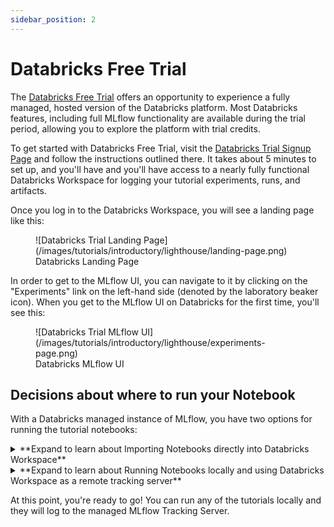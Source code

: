 ```yaml
---
sidebar_position: 2
---
```


# Databricks Free Trial

The [Databricks Free Trial](https://docs.databricks.com/en/getting-started/free-trial.html) offers an opportunity to experience a fully managed, hosted version of the Databricks platform. 
Most Databricks features, including full MLflow functionality are available during the trial period, allowing you to explore the platform with trial credits.

To get started with Databricks Free Trial, visit the [Databricks Trial Signup Page](http://signup.databricks.com)
and follow the instructions outlined there. It takes about 5 minutes to set up, and you'll have and you'll have access to a nearly fully functional Databricks Workspace for logging your tutorial experiments, runs, and artifacts.

Once you log in to the Databricks Workspace, you will see a landing page like this:

<figure>
  ![Databricks Trial Landing Page](/images/tutorials/introductory/lighthouse/landing-page.png)
  <figcaption style={{ textAlign: "center" }}>Databricks Landing Page</figcaption>
</figure>

In order to get to the MLflow UI, you can navigate to it by clicking on the "Experiments" link on the left-hand side (denoted by the laboratory beaker icon).
When you get to the MLflow UI on Databricks for the first time, you'll see this:

<figure>
  ![Databricks Trial MLflow UI](/images/tutorials/introductory/lighthouse/experiments-page.png)
    <figcaption style={{ textAlign: "center" }}>Databricks MLflow UI</figcaption>
</figure>

## Decisions about where to run your Notebook

With a Databricks managed instance of MLflow, you have two options for running the tutorial notebooks:

<details>
  <summary>**Expand to learn about Importing Notebooks directly into Databricks Workspace**</summary>

  Once you're at the main page of the Databricks Workspace, you can import any of the notebooks within this tutorial by navigating to the "Workspace" tab on the left.
  Click that link to expand the file navigation pane. From there, navigate to `Users/<you>` and you can right click to bring up the "Import" option.
  The below image shows what the import dialog should look like if you're going to directly import a notebook from the MLflow documentation website:
  
  ![Databricks Workspace import Notebook from MLflow docs website](/images/tutorials/introductory/lighthouse/import-notebook.png)

  At this point, you can simply just run the tutorial.
  
  Any calls to MLflow for creating experiments, initiating runs, logging metadata, and saving artifacts will be fully managed for you and your logging history will appear within the MLflow UI.
</details>

<details>
  <summary>**Expand to learn about Running Notebooks locally and using Databricks Workspace as a remote tracking server**</summary>

  In order to stay within the comfortable confines of your local machine and still have the use of the managed MLflow Tracking Server,
  you can authenticate via Personal Access Token (PAT). 
  Generate PAT by following [this guide](https://docs.databricks.com/en/dev-tools/auth/pat.html) and configure the `.databrickscfg` file with the following format:
  ```
  [DEFAULT]
  host = https://dbc-xxxxxxx-xxxx.cloud.databricks.com  # Replace with your Workspace URL
  token = REPLACE_ME # Replace with your copied PAT
  ```

  Afterward, connect to the Databricks Workspace by calling `mlflow.login()` in your notebook.

  ```python
  import mlflow

  mlflow.login()
  ```

  Once logged in, you will simply have to set your MLflow Tracking URI to the Workspace that you just logged in to:
  
  ```python
  mlflow.set_tracking_uri("databricks")
  ```
</details>

At this point, you're ready to go! You can run any of the tutorials locally and they will log to the managed MLflow Tracking Server.
